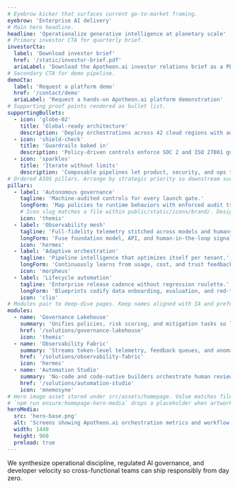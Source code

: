 ```yaml
---
# Eyebrow kicker that surfaces current go-to-market framing.
eyebrow: 'Enterprise AI delivery'
# Main hero headline.
headline: 'Operationalize generative intelligence at planetary scale'
# Primary investor CTA for quarterly brief.
investorCta:
  label: 'Download investor brief'
  href: '/static/investor-brief.pdf'
  ariaLabel: 'Download the Apotheon.ai investor relations brief as a PDF'
# Secondary CTA for demo pipeline.
demoCta:
  label: 'Request a platform demo'
  href: '/contact/demo'
  ariaLabel: 'Request a hands-on Apotheon.ai platform demonstration'
# Supporting proof points rendered as bullet list.
supportingBullets:
  - icon: 'globe-02'
    title: 'Global-ready architecture'
    description: 'Deploy orchestrations across 42 cloud regions with automated compliance rails.'
  - icon: 'shield-check'
    title: 'Guardrails baked in'
    description: 'Policy-driven controls enforce SOC 2 and ISO 27001 guardrails before launch.'
  - icon: 'sparkles'
    title: 'Iterate without limits'
    description: 'Composable pipelines let product, security, and ops teams ship daily.'
# Ordered AIOS pillars. Arrange by strategic priority so downstream surfaces inherit the ranking.
pillars:
  - label: 'Autonomous governance'
    tagline: 'Machine-audited controls for every launch gate.'
    longForm: 'Map policies to runtime behaviors with enforced audit trails, automated attestation packets, and real-time evidence lockers ready for regulators.'
    # Icon slug matches a file within public/static/icons/brand/. Designers can swap the SVG without touching content.
    icon: 'themis'
  - label: 'Observability mesh'
    tagline: 'Full-fidelity telemetry stitched across models and humans.'
    longForm: 'Fuse foundation model, API, and human-in-the-loop signals into a unified command center that flags drift and triages incident response automatically.'
    icon: 'hermes'
  - label: 'Adaptive orchestration'
    tagline: 'Pipeline intelligence that optimizes itself per tenant.'
    longForm: 'Continuously learns from usage, cost, and trust feedback to re-route workloads, pre-provision capacity, and personalize safety rails without engineering toil.'
    icon: 'morpheus'
  - label: 'Lifecycle automation'
    tagline: 'Enterprise release cadence without regression roulette.'
    longForm: 'Blueprints codify data onboarding, evaluation, and red-teaming so every ship stays compliant while unlocking minutes-not-months iteration speed.'
    icon: 'clio'
# Modules pair to deep-dive pages. Keep names aligned with IA and prefer on-site href targets.
modules:
  - name: 'Governance Lakehouse'
    summary: 'Unifies policies, risk scoring, and mitigation tasks so legal, security, and product teams collaborate from the same source of truth.'
    href: '/solutions/governance-lakehouse'
    icon: 'themis'
  - name: 'Observability Fabric'
    summary: 'Streams token-level telemetry, feedback queues, and anomaly detection to keep every agentic workflow measurable and improvable.'
    href: '/solutions/observability-fabric'
    icon: 'hermes'
  - name: 'Automation Studio'
    summary: 'No-code and code-native builders orchestrate human reviews, multi-model routing, and escalation runbooks with enterprise-grade RBAC.'
    href: '/solutions/automation-studio'
    icon: 'mnemosyne'
# Hero image asset stored under src/assets/homepage. Value matches file name.
# `npm run ensure:homepage-hero-media` drops a placeholder when artwork is missing.
heroMedia:
  src: 'hero-base.png'
  alt: 'Screens showing Apotheon.ai orchestration metrics and workflow canvas'
  width: 1440
  height: 960
  preload: true
---
```


We synthesize operational discipline, regulated AI governance, and developer velocity so cross-functional teams can ship responsibly from day zero.
